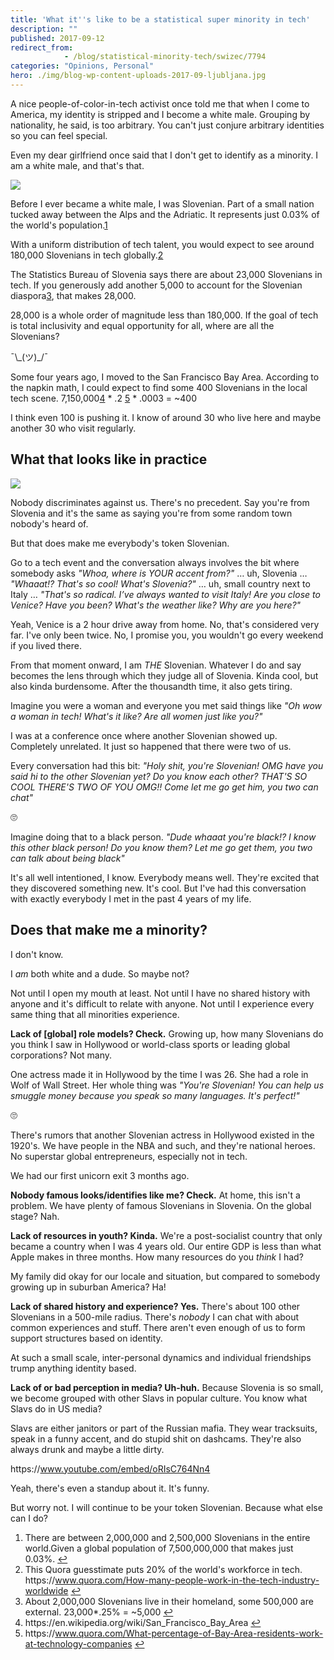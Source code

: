 ```yaml
---
title: 'What it''s like to be a statistical super minority in tech'
description: ""
published: 2017-09-12
redirect_from: 
            - /blog/statistical-minority-tech/swizec/7794
categories: "Opinions, Personal"
hero: ./img/blog-wp-content-uploads-2017-09-ljubljana.jpg
---
```

A nice people-of-color-in-tech activist once told me that when I come to America, my identity is stripped and I become a white male. Grouping by nationality, he said, is too arbitrary. You can't just conjure arbitrary identities so you can feel special.



Even my dear girlfriend once said that I don't get to identify as a minority. I am a white male, and that's that.



![](./img/blog-wp-content-uploads-2017-09-ljubljana.jpg)



Before I ever became a white male, I was Slovenian. Part of a small nation tucked away between the Alps and the Adriatic. It represents just 0.03% of the world's population.[1](#fn1)



With a uniform distribution of tech talent, you would expect to see around 180,000 Slovenians in tech globally.[2](#fn2)



The Statistics Bureau of Slovenia says there are about 23,000 Slovenians in tech. If you generously add another 5,000 to account for the Slovenian diaspora[3](#fn3), that makes 28,000.



28,000 is a whole order of magnitude less than 180,000. If the goal of tech is total inclusivity and equal opportunity for all, where are all the Slovenians?



¯\\\_(ツ)\_/¯



Some four years ago, I moved to the San Francisco Bay Area. According to the napkin math, I could expect to find some 400 Slovenians in the local tech scene. 7,150,000[4](#fn4) \* .2 [5](#fn5) \* .0003 = ~400



I think even 100 is pushing it. I know of around 30 who live here and maybe another 30 who visit regularly.



## What that looks like in practice



![](./img/blog-wp-content-uploads-2017-09-not-all-slovenians.jpg)



Nobody discriminates against us. There's no precedent. Say you're from Slovenia and it's the same as saying you're from some random town nobody's heard of.



But that does make me everybody's token Slovenian.



Go to a tech event and the conversation always involves the bit where somebody asks _"Whoa, where is YOUR accent from?"_ … uh, Slovenia … _"Whaaat!? That's so cool! What's Slovenia?"_ … uh, small country next to Italy … _"That's so radical. I’ve always wanted to visit Italy! Are you close to Venice? Have you been? What's the weather like? Why are you here?"_



Yeah, Venice is a 2 hour drive away from home. No, that's considered very far. I've only been twice. No, I promise you, you wouldn't go every weekend if you lived there.



From that moment onward, I am _THE_ Slovenian. Whatever I do and say becomes the lens through which they judge all of Slovenia. Kinda cool, but also kinda burdensome. After the thousandth time, it also gets tiring.



Imagine you were a woman and everyone you met said things like _"Oh wow a woman in tech! What's it like? Are all women just like you?"_



I was at a conference once where another Slovenian showed up. Completely unrelated. It just so happened that there were two of us.



Every conversation had this bit: _"Holy shit, you're Slovenian! OMG have you said hi to the other Slovenian yet? Do you know each other? THAT'S SO COOL THERE'S TWO OF YOU OMG!! Come let me go get him, you two can chat"_



🙄



Imagine doing that to a black person. _"Dude whaaat you're black!? I know this other black person! Do you know them? Let me go get them, you two can talk about being black"_



It's all well intentioned, I know. Everybody means well. They're excited that they discovered something new. It's cool. But I've had this conversation with exactly everybody I met in the past 4 years of my life.



## Does that make me a minority?



I don't know.



I _am_ both white and a dude. So maybe not?



Not until I open my mouth at least. Not until I have no shared history with anyone and it's difficult to relate with anyone. Not until I experience every same thing that all minorities experience.



**Lack of \[global] role models? Check.** Growing up, how many Slovenians do you think I saw in Hollywood or world-class sports or leading global corporations? Not many.



One actress made it in Hollywood by the time I was 26. She had a role in Wolf of Wall Street. Her whole thing was _"You're Slovenian! You can help us smuggle money because you speak so many languages. It's perfect!"_



🙄



There's rumors that another Slovenian actress in Hollywood existed in the 1920's. We have people in the NBA and such, and they're national heroes. No superstar global entrepreneurs, especially not in tech.



We had our first unicorn exit 3 months ago.



**Nobody famous looks/identifies like me? Check.** At home, this isn't a problem. We have plenty of famous Slovenians in Slovenia. On the global stage? Nah.



**Lack of resources in youth? Kinda.** We're a post-socialist country that only became a country when I was 4 years old. Our entire GDP is less than what Apple makes in three months. How many resources do you _think_ I had?



My family did okay for our locale and situation, but compared to somebody growing up in suburban America? Ha!



**Lack of shared history and experience? Yes.** There's about 100 other Slovenians in a 500-mile radius. There's _nobody_ I can chat with about common experiences and stuff. There aren't even enough of us to form support structures based on identity.



At such a small scale, inter-personal dynamics and individual friendships trump anything identity based.



**Lack of or bad perception in media? Uh-huh.** Because Slovenia is so small, we become grouped with other Slavs in popular culture. You know what Slavs do in US media?



Slavs are either janitors or part of the Russian mafia. They wear tracksuits, speak in a funny accent, and do stupid shit on dashcams. They're also always drunk and maybe a little dirty.



https&#x3A;//www.youtube.com/embed/oRIsC764Nn4



Yeah, there's even a standup about it. It's funny.



But worry not. I will continue to be your token Slovenian. Because what else can I do?



1. There are between 2,000,000 and 2,500,000 Slovenians in the entire world.Given a global population of 7,500,000,000 that makes just 0.03%. [↩](#ffn1)
2. This Quora guesstimate puts 20% of the world's workforce in tech. https&#x3A;//www.quora.com/How-many-people-work-in-the-tech-industry-worldwide [↩](#ffn2)
3. About 2,000,000 Slovenians live in their homeland, some 500,000 are external. 23,000\*.25% = ~5,000 [↩](#ffn3)
4. https&#x3A;//en.wikipedia.org/wiki/San_Francisco_Bay_Area [↩](#ffn4)
5. https&#x3A;//www.quora.com/What-percentage-of-Bay-Area-residents-work-at-technology-companies [↩](#ffn5)